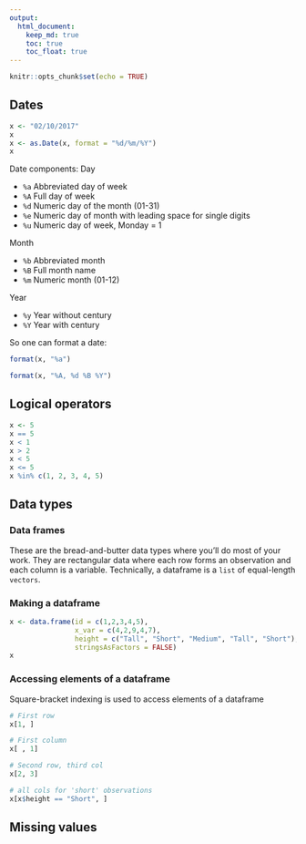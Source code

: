 ```yaml
---
output:
  html_document:
    keep_md: true
    toc: true
    toc_float: true
---
```


```r
knitr::opts_chunk$set(echo = TRUE)
```

## Dates

```r
x <- "02/10/2017"
x
x <- as.Date(x, format = "%d/%m/%Y")
x
```

Date components:
Day

 * `%a` Abbreviated day of week
 * `%A` Full day of week
 * `%d` Numeric day of the month (01-31)
 * `%e` Numeric day of month with leading space for single digits
 * `%u` Numeric day of week, Monday = 1
 
Month 

 * `%b` Abbreviated month
 * `%B` Full month name
 * `%m` Numeric month (01-12)

Year

 * `%y` Year without century
 * `%Y` Year with century
 
So one can format a date:

```r
format(x, "%a")

format(x, "%A, %d %B %Y")
```

## Logical operators

```r
x <- 5
x == 5
x < 1
x > 2
x < 5
x <= 5
x %in% c(1, 2, 3, 4, 5)
```

## Data types

### Data frames

These are the bread-and-butter data types where you'll do most of your work. 
They are rectangular data where each row forms an observation and each column is a variable. 
Technically, a dataframe is a `list` of equal-length `vectors`. 

### Making a dataframe

```r
x <- data.frame(id = c(1,2,3,4,5),
                x_var = c(4,2,9,4,7), 
                height = c("Tall", "Short", "Medium", "Tall", "Short"), 
                stringsAsFactors = FALSE)
x
```

### Accessing elements of a dataframe

Square-bracket indexing is used to access elements of a dataframe


```r
# First row
x[1, ]

# First column
x[ , 1]

# Second row, third col
x[2, 3]

# all cols for 'short' observations
x[x$height == "Short", ]
```
## Missing values

